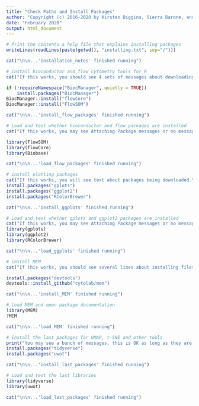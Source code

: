 ```yaml
---
title: "Check Paths and Install Packages"
author: "Copyright (c) 2016-2020 by Kirsten Diggins, Sierra Barone, and Jonathan Irish, All Rights Reserved; see EULA-MEM.text for MEM license information"
date: "February 2020"
output: html_document
---
```


```r
# Print the contents a help file that explains installing packages
writeLines(readLines(paste(getwd(), "installing.txt", sep="/")))

cat("\n\n...'installation_notes' finished running")
```

```r
# install bioconductor and flow cytometry tools for R
cat("If this works, you should see 4 sets of messages about downloading files that end in a message saying something like package 'BiocManager' successfully unpacked and MD5 sums checked.  You should see this for BioCManager, Biobase, flowCore, and FlowSOM.\n\n")

if (!requireNamespace("BiocManager", quietly = TRUE))
    install.packages("BiocManager")
BiocManager::install("flowCore")
BiocManager::install("FlowSOM")

cat("\n\n...'install_flow_packages' finished running")
```

```r
# Load and test whether bioconductor and flow packages are installed
cat("If this works, you may see Attaching Package messages or no message at all; that's good.  If you get a warning, go back to the last CHUNK.\n\n")

library(FlowSOM)
library(flowCore)
library(Biobase)

cat("\n\n...'load_flow_packages' finished running")
```

```r
# install plotting packages
cat("If this works, you will see text about packages being downloaded.\n\n")
install.packages("gplots")
install.packages("ggplot2")
install.packages("RColorBrewer")

cat("\n\n...'install_ggplots' finished running")
```

```r
# Load and test whether gplots and ggplot2 packages are installed
cat("If this works, you may see Attaching Package messages or no message at all; that's good.  If you get a warning, go back to the last CHUNK.\n\n")
library(gplots)
library(ggplot2)
library(RColorBrewer)

cat("\n\n...'load_ggplots' finished running")
```

```r
# install MEM
cat("If this works, you should see several lines about installing files, then DONE (MEM) near the end.  The MEM help page will also open in the Help menu in RStudio.\n\n")

install.packages("devtools")
devtools::install_github("cytolab/mem")

cat("\n\n...'install_MEM' finished running")
```

```r
# load MEM and open package documentation
library(MEM)
?MEM

cat("\n\n...'load_MEM' finished running")
```

```r
# install the last packages for UMAP, t-SNE and other tools
print("You may see a bunch of messages, this is OK as long as they are not errors.\n\n")
install.packages("tidyverse")
install.packages("uwot")

cat("\n\n...'install_last_packages' finished running")
```

```r
# Load and test the last libraries
library(tidyverse)
library(uwot)

cat("\n\n...'load_last_packages' finished running")
```
